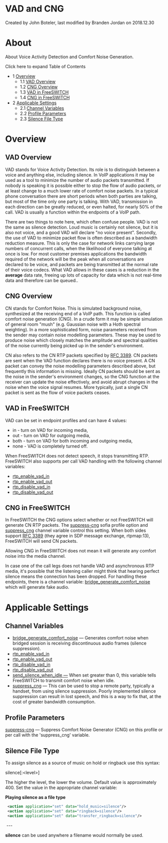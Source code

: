 
# VAD and CNG 

 Created by  John Boteler, last modified by  Branden Jordan on 2018.12.30

# About

About Voice Activity Detection and Comfort Noise Generation.

Click here to expand Table of Contents

* 1 [Overview](#vad-overview)  
   * 1.1 [VAD Overview](#vad-overview)  
   * 1.2 [CNG Overview](#vad-overview)  
   * 1.3 [VAD in FreeSWITCH](#vad-in-freeswitch)  
   * 1.4 [CNG in FreeSWITCH](#vad-in-freeswitch)
* 2 [Applicable Settings](#applicable-settings)  
   * 2.1 [Channel Variables](#channel-variables-)  
   * 2.2 [Profile Parameters](#profile-parameters)  
   * 2.3 [Silence File Type](#-silence-file-type-)

# Overview

## VAD Overview

VAD stands for Voice Activity Detection. Its role is to distinguish between a voice and anything else, including silence. In VoIP applications it may be used as a tool to minimize the number of audio packets transmitted. If nobody is speaking it is possible either to stop the flow of audio packets, or at least change to a much lower rate of comfort noise packets. In a typical phone conversation there are short periods when both parties are talking, but most of the time only one party is talking. With VAD, transmission in each direction can be greatly reduced, or even halted, for nearly 50% of the call. VAD is usually a function within the endpoints of a VoIP path.

There are two things to note here, which often confuse people. VAD is not the same as silence detection. Loud music is certainly not silence, but it is also not voice, and a good VAD will declare "no voice present". Secondly, the use of VAD to minimize packet flow is often described as a bandwidth reduction measure. This is only the case for network links carrying large numbers of concurrent calls, when the likelihood of everyone talking at once is low. For most customer premises applications the bandwidth required of the network will be the peak when all conversations are declared to be voice, and packets are being transmitted at the normal rate of their voice codecs. What VAD allows in these cases is a reduction in the **average** data rate, freeing up lots of capacity for data which is not real-time data and therefore can be queued..

## CNG Overview

CN stands for Comfort Noise. This is simulated background noise, synthesized at the receiving end of a VoIP path. This function is called comfort noise generation (CNG). In a crude form it may be simple simulation of general room "mush" (e.g. Gaussian noise with a Hoth spectral weighting). In a more sophisticated form, noise parameters received from the sender may contain noise modelling parameters. These may be used to produce noise which closely matches the amplitude and spectral qualities of the noise currently being picked up in the sender's environment.

CN also refers to the CN RTP packets specified by [RFC 3389](https://tools.ietf.org/html/rfc3389). CN packets are sent when the VAD function declares there is no voice present. A CN packet can convey the noise modelling parameters described above, but frequently this information is missing. Ideally CN packets should be sent as the noise in the sender's environment changes, so the CNG function at the receiver can update the noise effectively, and avoid abrupt changes in the noise when the voice signal resumes. More typically, just a single CN packet is sent as the flow of voice packets ceases.

## VAD in FreeSWITCH

VAD can be set in endpoint profiles and can have 4 values:

* in - turn on VAD for incoming media,
* out - turn on VAD for outgoing media,
* both - turn on VAD for both incoming and outgoing media,
* none - VAD is completely turned off.

When FreeSWITCH does not detect speech, it stops transmitting RTP. FreeSWITCH also supports per call VAD handling with the following channel variables:

* [rtp\_enable\_vad\_in](../Introduction/Variables/index.mdx#2-show-variables)
* [rtp\_enable\_vad\_out](../Introduction/Variables/index.mdx#0-about)
* [rtp\_disable\_vad\_in](../Introduction/Variables/index.mdx#2-show-variables)
* [rtp\_disable\_vad\_out](../Introduction/Variables/index.mdx#0-about)

## CNG in FreeSWITCH

In FreeSWITCH the CNG options select whether or not FreeSWITCH will generate CN RTP packets. The [suppress-cng](../Configuration/Sofia-SIP-Stack/Sofia-Configuration-Files_7144453.mdx#-suppress-cng) sofia profile option and [suppress\_cng](../../Channel-Variables-Catalog/suppress_cng_16352988.mdx#suppress_cng) channel variable control this setting. When both sides support [RFC 3389](https://tools.ietf.org/html/rfc3389) (they agree in SDP message exchange, rtpmap:13), FreeSWITCH will send CN packets.

Allowing CNG in FreeSWITCH does not mean it will generate any comfort noise into the media channel.

  
 In case one of the call legs does not handle VAD and asynchronous RTP media, it's possible that the listening caller might think that hearing perfect silence means the connection has been dropped. For handling these endpoints, there is a channel variable: [bridge\_generate\_comfort\_noise](../../Channel-Variables-Catalog/bridge_generate_comfort_noise_16353601.mdx#bridge_generate_comfort_noise) which will generate fake audio.

# Applicable Settings

## Channel Variables 

* [bridge\_generate\_comfort\_noise](../../Channel-Variables-Catalog/bridge_generate_comfort_noise_16353601.mdx#bridge_generate_comfort_noise) — Generates comfort noise when bridged session is receiving discontinuous audio frames (silence suppression).
* [rtp\_enable\_vad\_in](../Introduction/Variables/index.mdx#2-show-variables)
* [rtp\_enable\_vad\_out](../Introduction/Variables/index.mdx#0-about)
* [rtp\_disable\_vad\_in](../Introduction/Variables/index.mdx#2-show-variables)
* [rtp\_disable\_vad\_out](../Introduction/Variables/index.mdx#0-about)
* [send\_silence\_when\_idle —](../../Channel-Variables-Catalog/send_silence_when_idle_16353910.mdx#send_silence_when_idle) When set greater than 0, this variable tells FreeSWITCH to transmit comfort noise when idle.
* [suppress\_cng](../../Channel-Variables-Catalog/suppress_cng_16352988.mdx#suppress_cng) — This can be used to stop a remote party, typically a handset, from using silence suppression. Poorly implemented silence suppression can result in lost speech, and this is a way to fix that, at the cost of greater bandwidth consumption.

## Profile Parameters

[suppress-cng](../Configuration/Sofia-SIP-Stack/Sofia-Configuration-Files_7144453.mdx#--) — Suppress Comfort Noise Generator (CNG) on this profile or per call with the 'suppress\_cng' variable.

##  Silence File Type 

To assign silence as a source of music on hold or ringback use this syntax:

 silence[:&lt;level>]

The higher the level, the lower the volume. Default value is approximately 400\. Set the value in the appropriate channel variable:

**Playing silence as a file type**

```xml
 <action application="set" data="hold_music=silence"/>
 <action application="set" data="ringback=silence"/>
 <action application="set" data="transfer_ringback=silence"/>
```

 ---

**silence** can be used anywhere a filename would normally be used.



